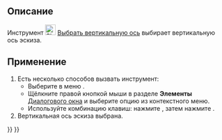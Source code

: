 <languages/>

{{Docnav/ru
|[[Sketcher_SelectHorizontalAxis/ru|Выбрать горизонтальную ось]]
|[[Sketcher_Translate/ru|Преобразование перемещения/массива]]
|[[Sketcher_Workbench/ru|Скетчер]]
|IconL=Sketcher_SelectHorizontalAxis.svg‎
|IconR=Sketcher_Translate.svg
|IconC=Workbench_Sketcher.svg
}}

{{GuiCommand/ru
|Name=Sketcher SelectVerticalAxis
|Name/ru=Скетчер Выбрать вертикальную ось
|MenuLocation=Эскиз → Инструменты эскиза → Выбрать вертикальную ось
|Workbenches=[[Sketcher_Workbench/ru|Скетчер]]
|Shortcut={{KEY|Z}} {{KEY|V}}
|Version=0.15
}}

<span id="Description"></span>
== Описание ==

Инструмент [[Image:Sketcher_SelectVerticalAxis.svg|24px]] [[Sketcher_SelectVerticalAxis/ru|Выбрать вертикальную ось]] выбирает вертикальную ось эскиза.

<span id="Usage"></span>
== Применение ==

# Есть несколько способов вызвать инструмент:
#* Выберите в меню {{MenuCommand|Эскиз → Инструменты для эскиза → [[File:Sketcher_SelectVerticalAxis.svg|16px]] Выбрать вертикальную ось}}.
#* Щёлкните правой кнопкой мыши в разделе '''Элементы''' [[Sketcher_Dialog/ru|Диалогового окна]] и выберите опцию {{MenuCommand|[[Image:Sketcher_SelectVerticalAxis.svg|16px]] Выбрать вертикальную ось}} из контекстного меню.
#* Используйте комбинацию клавиш: нажмите {{KEY|Z}}, затем нажмите {{KEY|V}}.
# Вертикальная ось эскиза выбрана.


{{Docnav/ru
|[[Sketcher_SelectHorizontalAxis/ru|Выбрать горизонтальную ось]]
|[[Sketcher_Translate/ru|Преобразование перемещения/массива]]
|[[Sketcher_Workbench/ru|Скетчер]]
|IconL=Sketcher_SelectHorizontalAxis.svg‎
|IconR=Sketcher_Translate.svg
|IconC=Workbench_Sketcher.svg
}}

{{Sketcher_Tools_navi{{#translation:}}}}
{{Userdocnavi{{#translation:}}}}